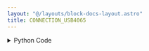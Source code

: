 ```yaml
---
layout: "@/layouts/block-docs-layout.astro"
title: CONNECTION_USB4065
---
```



<PythonDocsDisplay docstring={docstring} />

<details>
<summary>Python Code</summary>
```python
from flojoy import flojoy, DataContainer, NIDevice
from flojoy.connection_manager import DeviceConnectionManager
from typing import Optional
import nidmm


@flojoy(deps={"nidmm": "1.4.6"})
def CONNECTION_USB4065(
    NI_address: str = "Dev1",
    default: Optional[DataContainer] = None,
) -> Optional[DataContainer]:
    """The CONNECTION_MDO3XXX node connects Flojoy to a

    Parameters
    ----------
    NI_address: str
        The NI instrument address for the instrument (e.g. 'Dev0', 'Dev1').

    Returns
    -------
    DataContainer
        Optional: None
    """

    session = nidmm.Session(NI_address)
    DeviceConnectionManager.register_connection(NIDevice(NI_address), session)

    return None

```
[Find this Flojoy Block on GitHub](https://github.com/flojoy-ai/blocks/blob/main/blocks/IO/INSTRUMENTS/MULTIMETERS/NI/USB_4065/BASIC/CONNECTION_USB4065/CONNECTION_USB4065.py)
</details>

## Example

<GetHelpWidget />

<AppDisplay app={app} blockName="CONNECTION_USB4065" client:visible />


